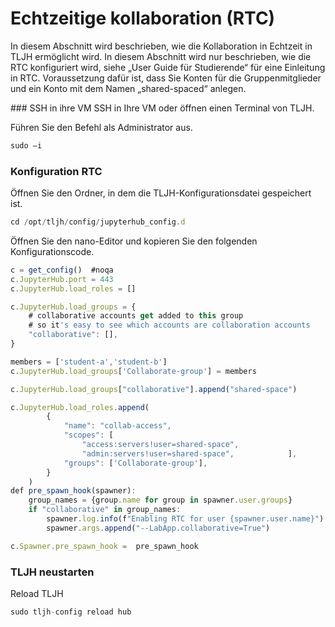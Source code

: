 # Echtzeitige kollaboration (RTC)

In diesem Abschnitt wird beschrieben, wie die Kollaboration in Echtzeit in TLJH ermöglicht wird. In diesem Abschnitt wird nur beschrieben, wie die RTC konfiguriert wird, siehe „User Guide für Studierende“ für eine Einleitung in RTC. Voraussetzung dafür ist, dass Sie Konten für die Gruppenmitglieder und ein Konto mit dem Namen „shared-spaced“ anlegen.

<Steps>
### SSH in ihre VM
SSH in Ihre VM oder öffnen einen Terminal von TLJH.

Führen Sie den Befehl als Administrator aus.
```js copy
sudo –i
```

### Konfiguration RTC
Öffnen Sie den Ordner, in dem die TLJH-Konfigurationsdatei gespeichert ist.
```js copy
cd /opt/tljh/config/jupyterhub_config.d
```

Öffnen Sie den nano-Editor und kopieren Sie den folgenden Konfigurationscode.
```js copy
c = get_config()  #noqa
c.JupyterHub.port = 443
c.JupyterHub.load_roles = []

c.JupyterHub.load_groups = {
    # collaborative accounts get added to this group
    # so it's easy to see which accounts are collaboration accounts
    "collaborative": [],
}

members = ['student-a','student-b']
c.JupyterHub.load_groups['Collaborate-group'] = members

c.JupyterHub.load_groups["collaborative"].append("shared-space")

c.JupyterHub.load_roles.append(
        {
            "name": "collab-access",
            "scopes": [
                "access:servers!user=shared-space",
                "admin:servers!user=shared-space",            ],
            "groups": ['Collaborate-group'],
        }
    )
def pre_spawn_hook(spawner):
    group_names = {group.name for group in spawner.user.groups}
    if "collaborative" in group_names:
        spawner.log.info(f"Enabling RTC for user {spawner.user.name}")
        spawner.args.append("--LabApp.collaborative=True")

c.Spawner.pre_spawn_hook =  pre_spawn_hook
```

### TLJH neustarten
Reload TLJH
```js copy
sudo tljh-config reload hub
```
</Steps>